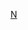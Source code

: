 {{Asbox
| image     = Ningbo-DrumTower.JPG
| pix       = 35
| subject   = 
| qualifier = 與[[宁波]]相關
| category  = 宁波小作品
| tempsort  =  
| name      = Template:Ningbo-stub
}}<noinclude>
[[Category:中國地理小作品模板|N]]
</noinclude>